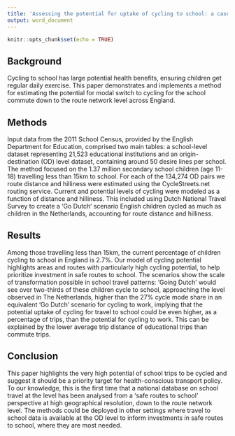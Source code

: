 ```yaml
---
title: 'Assessing the potential for uptake of cycling to school: a case study of England'
output: word_document
---
```


```r
knitr::opts_chunk$set(echo = TRUE)
```

## Background

<!-- Travel to school is the most regular type of travel undertaken by children across the world. -->
<!-- This 'school commute' is generally of a shorter distance than commuting to work, especially in areas with high levels of school accessibility. -->
Cycling to school has large potential health benefits, ensuring children get regular daily exercise.
This paper demonstrates and implements a method for estimating the potential for modal switch to cycling for the school commute down to the route network level across England.
  
## Methods

Input data from the 2011 School Census, provided by the English Department for Education, comprised two main tables: a school-level dataset representing 21,523 educational institutions and an origin-destination (OD) level dataset, containing around 50 desire lines per school.  The method focused on the 1.37 million secondary school children (age 11-18) travelling less than 15km to school. For each of the 134,274 OD pairs we route distance and hilliness were estimated using the CycleStreets.net routing service.  Current and potential levels of cycling were modeled as a function of distance and hilliness. This included using Dutch National Travel Survey to create a 'Go Dutch' scenario English children cycled as much as children in the Netherlands, accounting for route distance and hilliness. 

<!-- We created extended functions in the **stplanr** R package that enabled the conversion -->

## Results

Among those travelling less than 15km, the current percentage of children cycling to school in England is 2.7%. Our model of cycling potential highlights areas and routes with particularly high cycling potential, to help prioritize investment in safe routes to school. The scenarios show the scale of transformation possible in school travel patterns: 'Going Dutch' would see over two-thirds of these children cycle to school, approaching the level observed in The Netherlands, higher than the 27% cycle mode share in an equivalent 'Go Dutch' scenario for cycling to work, implying that the potential uptake of cycling for travel to school could be even higher, as a percentage of trips, than the potential for cycling to work. This can be explained by the lower average trip distance of educational trips than commute trips.

## Conclusion

This paper highlights the very high potential of school trips to be cycled and suggest it should be a priority target for health-conscious transport policy. To our knowledge, this is the first time that a national database on school travel at the  level has been analysed from a 'safe routes to school' perspective at high geographical resolution, down to the route network level. The methods could be deployed in other settings where travel to school data is available at the OD level to inform investments in safe routes to school, where they are most needed. 

<!-- The results suggest that the barriers to getting children cycling to school is not distance or hilliness but the English transport environment, lack of infrastructure and culture. -->
